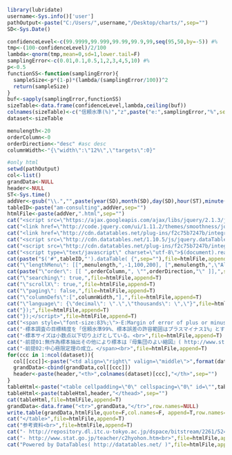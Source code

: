 ```r
library(lubridate)
username<-Sys.info()['user']
pathOutput<-paste("C:/Users/",username,"/Desktop/charts/",sep="")
SD<-Sys.Date()
```

```r
confidenceLevel<-c(99.9999,99.999,99.99,99.9,99,seq(95,50,by=-5)) #%
tmp<-(100-confidenceLevel)/2/100
lambda<-qnorm(tmp,mean=0,sd=1,lower.tail=F)
samplingError<-c(0.01,0.1,0.5,1,2,3,4,5,10) #%
p<-0.5
functionSS<-function(samplingError){
  sampleSize<-p*(1-p)*(lambda/(samplingError/100))^2
  return(sampleSize)  
}
buf<-sapply(samplingError,functionSS)
sizeTable<-data.frame(confidenceLevel,lambda,ceiling(buf))
colnames(sizeTable)<-c("信頼水準(%)","z",paste("e:",samplingError,"%",sep=""))
dataset<-sizeTable
```

```r
menulength<-20
orderColumn<-0
orderDirection<-"desc" #asc desc
columnWidth<-"{\"width\":\"12%\",\"targets\":0}"
```

```r
#only html
setwd(pathOutput)
col<-list()
grandData<-NULL
header<-NULL
ST<-Sys.time()  
addVer<-gsub("\\.","",paste(year(SD),month(SD),day(SD),hour(ST),minute(ST),second(ST),sep=""))
tableID<-paste("am-consulting",addVer,sep="")
htmlFile<-paste(addVer,".html",sep="")
cat("<script src=\"https://ajax.googleapis.com/ajax/libs/jquery/2.1.3/jquery.min.js\"></script>",file=htmlFile,append=F)
cat("<link href=\"http://code.jquery.com/ui/1.11.2/themes/smoothness/jquery-ui.css\" rel=\"stylesheet\">",file=htmlFile,append=T)
cat("<link href=\"http://cdn.datatables.net/plug-ins/f2c75b7247b/integration/jqueryui/dataTables.jqueryui.css\" rel=\"stylesheet\">",file=htmlFile,append=T) 
cat("<script src=\"http://cdn.datatables.net/1.10.5/js/jquery.dataTables.min.js\"></script>",file=htmlFile,append=T) 
cat("<script src=\"http://cdn.datatables.net/plug-ins/f2c75b7247b/integration/jqueryui/dataTables.jqueryui.js\"></script>",file=htmlFile,append=T)  
cat("<script type=\"text/javascript\" charset=\"utf-8\">$(document).ready( function(){",file=htmlFile,append=T)
cat(paste("$('#",tableID,"').dataTable( {",sep=""),file=htmlFile,append=T)
cat("\"lengthMenu\": [[",menulength,",-1,100,200], [",menulength,",\"All\",100,200]],",file=htmlFile,append=T)
cat(paste("\"order\": [[ ",orderColumn,", \"",orderDirection,"\" ]],",sep=""),file=htmlFile,append=T)
cat("\"searching\": true,",file=htmlFile,append=T)
cat("\"scrollX\": true,",file=htmlFile,append=T)
cat("\"paging\": false,",file=htmlFile,append=T)
cat("\"columnDefs\":[",columnWidth,"],",file=htmlFile,append=T)
cat("\"language\": {\"decimal\": \".\",\"thousands\": \",\"}",file=htmlFile,append=T)
cat("});",file=htmlFile,append=T)
cat("});</script>",file=htmlFile,append=T)
cat("<span style=\"font-size:83%;\">･E:Margin of error of plus or minus(%)/許容誤差(プラスマイナス,%)。<br>",file=htmlFile,append=T)
cat("･標本調査の目標精度を「信頼水準99%、標本誤差の許容範囲はプラスマイナス1%」とする場合の標本サイズは16,588。<br>",file=htmlFile,append=T)
cat("･標本サイズは小数点以下切り上げとしている。<br>",file=htmlFile,append=T)
cat("･前提01:無作為標本抽出その他により標本は『母集団のよい縮図』( http://www.stat.go.jp/teacher/c2hyohon.htm )となっていること。<br>",file=htmlFile,append=T)
cat("･前提02:中心極限定理の成立。</span><br>",file=htmlFile,append=T)
for(ccc in 1:ncol(dataset)){
  col[[ccc]]<-paste("<td align=\"right\" valign=\"middle\">",format(dataset[,ccc],big.mark=",",scientific=F),"</td>",sep="")
  grandData<-cbind(grandData,col[[ccc]])
  header<-paste(header,"<th>",colnames(dataset)[ccc],"</th>",sep="")  
}
tableHtml<-paste("<table cellpadding=\"0\" cellspacing=\"0\" id=\"",tableID,"\" width=\"100%\" class=\"display\" style=\"font-size:11px;\"><thead>",sep="")
tableHtml<-paste(tableHtml,header,"</thead>",sep="")
cat(tableHtml,file=htmlFile,append=T)
grandData<-data.frame("<tr>",grandData,"</tr>",row.names=NULL)
write.table(grandData,htmlFile,quote=F,col.names=F, append=T,row.names=F)
cat("</table>",file=htmlFile,append=T)
cat("参考資料<br>",file=htmlFile,append=T)
cat("- http://repository.dl.itc.u-tokyo.ac.jp/dspace/bitstream/2261/52469/7/micro_6.pdf<br>",file=htmlFile,append=T)
cat("- http://www.stat.go.jp/teacher/c2hyohon.htm<br>",file=htmlFile,append=T)
cat("Powered by DataTables( http://datatables.net/ )",file=htmlFile,append=T)
```